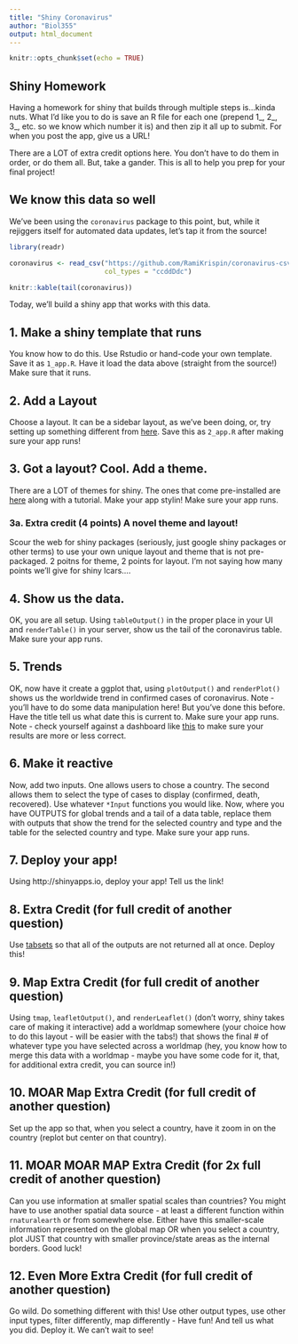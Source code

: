 ```yaml
---
title: "Shiny Coronavirus"
author: "Biol355"
output: html_document
---
```


```r
knitr::opts_chunk$set(echo = TRUE)
```

## Shiny Homework
Having a homework for shiny that builds through multiple steps is...kinda nuts. What I'd like you to do is save an R file for each one (prepend 1_, 2_, 3_, etc. so we know which number it is) and then zip it all up to submit. For when you post the app, give us a URL!

There are a LOT of extra credit options here. You don't have to do them in order, or do them all. But, take a gander. This is all to help you prep for your final project!

## We know this data so well

We've been using the `coronavirus` package to this point, but, while it rejiggers itself for automated data updates, let's tap it from the source!

```r
library(readr)

coronavirus <- read_csv("https://github.com/RamiKrispin/coronavirus-csv/raw/master/coronavirus_dataset.csv",
                        col_types = "ccddDdc")
```

```r
knitr::kable(tail(coronavirus))
```

Today, we'll build a shiny app that works with this data.


## 1. Make a shiny template that runs

You know how to do this. Use Rstudio or hand-code your own template. Save it as `1_app.R`. Have it load the data above (straight from the source!) Make sure that it runs. 

## 2. Add a Layout

Choose a layout. It can be a sidebar layout, as we've been doing, or, try setting up something different from [here](https://shiny.rstudio.com/articles/layout-guide.html). Save this as `2_app.R` after making sure your app runs!

## 3. Got a layout? Cool. Add a theme.
There are a LOT of themes for shiny. The ones that come pre-installed are [here](https://rstudio.github.io/shinythemes/) along with a tutorial. Make your app stylin! Make sure your app runs.

### 3a. Extra credit (4 points) A novel theme and layout!
Scour the web for shiny packages (seriously, just google shiny packages or other terms) to use your own unique layout and theme that is not pre-packaged. 2 poitns for theme, 2 points for layout. I'm not saying how many points we'll give for shiny lcars....

## 4. Show us the data. 

OK, you are all setup. Using `tableOutput()` in the proper place in your UI and `renderTable()` in your server, show us the tail of the coronavirus table. Make sure your app runs.

## 5. Trends

OK, now have it create a ggplot that, using `plotOutput()` and `renderPlot()` shows us the worldwide trend in confirmed cases of coronavirus. Note - you'll have to do some data manipulation here! But you've done this before. Have the title tell us what date this is current to. Make sure your app runs. Note - check yourself against a dashboard like [this](https://ramikrispin.github.io/coronavirus_dashboard/) to make sure your results are more or less correct.

## 6. Make it reactive

Now, add two inputs. One allows users to chose a country. The second allows them to select the type of cases to display (confirmed, death, recovered). Use whatever `*Input` functions you would like. Now, where you have OUTPUTS for global trends and a tail of a data table, replace them with outputs that show the trend for the selected country and type and the table for the selected country and type.  Make sure your app runs.

## 7. Deploy your app!
Using http://shinyapps.io, deploy your app! Tell us the link!

## 8. Extra Credit (for full credit of another question)
Use [tabsets](https://shiny.rstudio.com/articles/tabsets.html) so that all of the outputs are not returned all at once. Deploy this!

## 9. Map Extra Credit (for full credit of another question)

Using `tmap`, `leafletOutput()`, and `renderLeaflet()` (don't worry, shiny takes care of making it interactive) add a worldmap somewhere (your choice how to do this layout - will be easier with the tabs!) that shows the final # of whatever type you have selected across a worldmap (hey, you know how to merge this data with a worldmap - maybe you have some code for it, that, for additional extra credit, you can source in!) 

## 10. MOAR Map Extra Credit (for full credit of another question)

Set up the app so that, when you select a country, have it zoom in on the country (replot but center on that country).

## 11. MOAR MOAR MAP Extra Credit (for 2x full credit of another question)
Can you use information at smaller spatial scales than countries?  You might have to use another spatial data source - at least a different function within `rnaturalearth` or from somewhere else. Either have this smaller-scale information represented on the global map OR when you select a country, plot JUST that country with smaller province/state areas as the internal borders. Good luck! 

## 12. Even More Extra Credit (for full credit of another question)

Go wild. Do something different with this! Use other output types, use other input types, filter differently, map differently - Have fun! And tell us what you did. Deploy it. We can't wait to see!


